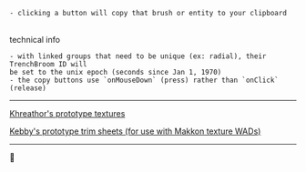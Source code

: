 
<div className="bg-solid-dark p-2 rounded-md">

    - clicking a button will copy that brush or entity to your clipboard

<br />
<div className='text-center w-full'>technical info</div>

    - with linked groups that need to be unique (ex: radial), their TrenchBroom ID will
    be set to the unix epoch (seconds since Jan 1, 1970)
    - the copy buttons use `onMouseDown` (press) rather than `onClick` (release)

</div>

---

[Khreathor's prototype
textures](https://www.slipseer.com/index.php?resources/prototype-wad.263/)

[Kebby's prototype trim sheets (for use with Makkon texture WADs)](https://www.slipseer.com/index.php?resources/kebbys-prototype-trim-guide-for-makkon-textures.408/)

---

<HomeLink />
<span className='text-center text-6xl pt-4 pb-2'>🐇</span>
